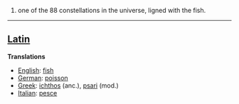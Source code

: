 #one of the 88 constellations in the universe, ligned with the fish.

----

==[[Latin]]==

'''Translations'''

*[[English]]: [[fish]]
*[[German]]: [[poisson]]
*[[Greek]]: [[ichthos]] (anc.), [[psari]] (mod.)
*[[Italian]]: [[pesce]]